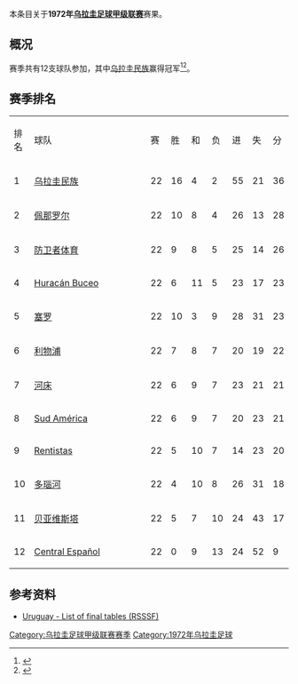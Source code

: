 本条目关于'''1972年[[乌拉圭足球甲级联赛|乌拉圭足球甲级联赛]]'''赛果。

==概况==
赛季共有12支球队参加，其中[[民族足球俱乐部|乌拉圭民族]]赢得冠军<ref>{{Cite web |url=http://www.campeoesdofutebol.com.br/uruguai.html |title=Campeoesdofutebol.com.br |accessdate=2017-08-25 |archive-date=2017-08-25 |archive-url=https://web.archive.org/web/20170825064212/http://www.campeoesdofutebol.com.br/uruguai.html |dead-url=no }}</ref><ref>{{Cite web |url=http://www.sobrefutbol.com/torneos/torneo_uruguayo.htm |title=Sobrefutbol.com |accessdate=2017-08-25 |archive-date=2017-08-25 |archive-url=https://web.archive.org/web/20170825063006/http://www.sobrefutbol.com/torneos/torneo_uruguayo.htm |dead-url=no }}</ref>。

==赛季排名==
{| class="wikitable" style="text-align:center;"
|排名||style="width:15em"|球队||赛||胜||和||负||进||失||分
|-
|1||align="left"|[[民族足球俱乐部|乌拉圭民族]]||22||16||4||2||55||21||36
|-
|2||align="left"|[[佩那罗尔足球俱乐部|佩那罗尔]]||22||10||8||4||26||13||28
|-
|3||align="left"|[[防卫者体育|防卫者体育]]||22||9||8||5||25||14||26
|-
|4||align="left"|[[Huracán_Buceo|Huracán Buceo]]||22||6||11||5||23||17||23
|-
|5||align="left"|[[塞罗竞技俱乐部|塞罗]]||22||10||3||9||28||31||23
|-
|6||align="left"|[[利物浦足球俱乐部_(乌拉圭)|利物浦]]||22||7||8||7||20||19||22
|-
|7||align="left"|[[河床竞技俱乐部_(乌拉圭)|河床]]||22||6||9||7||23||21||21
|-
|8||align="left"|[[Sud_América|Sud América]]||22||6||9||7||20||23||21
|-
|9||align="left"|[[C.A._Rentistas|Rentistas]]||22||5||10||7||14||23||20
|-
|10||align="left"|[[多瑙河足球俱乐部|多瑙河]]||22||4||10||8||26||31||18
|-
|11||align="left"|[[贝亚维斯塔足球俱乐部|贝亚维斯塔]]||22||5||7||10||24||43||17
|-
|12||align="left"|[[Central_Español|Central Español]]||22||0||9||13||24||52||9
|}

==参考资料==
*[http://www.rsssf.com/tablesu/uruhist.html Uruguay - List of final tables (RSSSF)]{{Wayback|url=http://www.rsssf.com/tablesu/uruhist.html |date=20100102114932 }}
{{reflist}}
{{Primera División Uruguaya seasons}}


[[Category:乌拉圭足球甲级联赛赛季|Category:乌拉圭足球甲级联赛赛季]]

[[Category:1972年乌拉圭足球|Category:1972年乌拉圭足球]]
